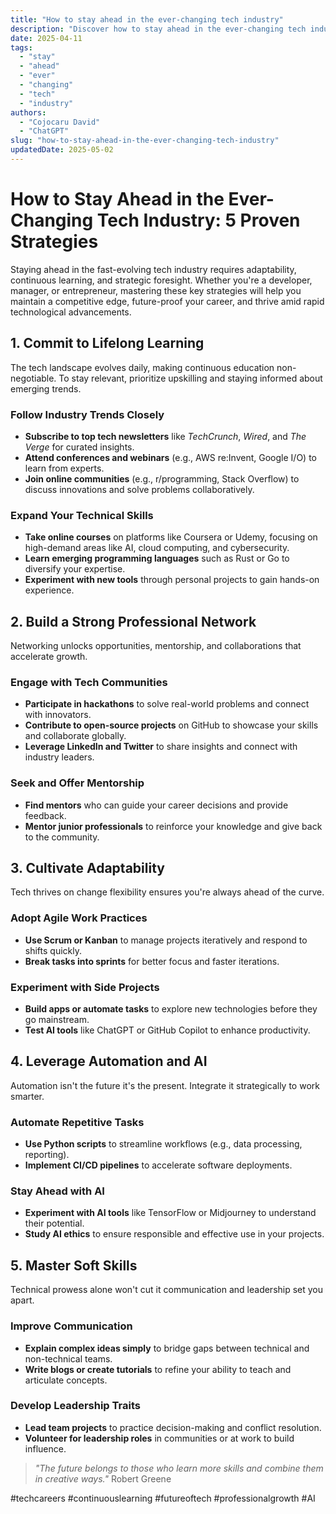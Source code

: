 ```yaml
---
title: "How to stay ahead in the ever-changing tech industry"
description: "Discover how to stay ahead in the ever-changing tech industry with this in-depth guide, providing actionable insights and practical tips to boost your knowledge and results."
date: 2025-04-11
tags:
  - "stay"
  - "ahead"
  - "ever"
  - "changing"
  - "tech"
  - "industry"
authors:
  - "Cojocaru David"
  - "ChatGPT"
slug: "how-to-stay-ahead-in-the-ever-changing-tech-industry"
updatedDate: 2025-05-02
---
```


# How to Stay Ahead in the Ever-Changing Tech Industry: 5 Proven Strategies  

Staying ahead in the fast-evolving tech industry requires adaptability, continuous learning, and strategic foresight. Whether you're a developer, manager, or entrepreneur, mastering these key strategies will help you maintain a competitive edge, future-proof your career, and thrive amid rapid technological advancements.  

## 1. Commit to Lifelong Learning  

The tech landscape evolves daily, making continuous education non-negotiable. To stay relevant, prioritize upskilling and staying informed about emerging trends.  

### Follow Industry Trends Closely  
- **Subscribe to top tech newsletters** like *TechCrunch*, *Wired*, and *The Verge* for curated insights.  
- **Attend conferences and webinars** (e.g., AWS re:Invent, Google I/O) to learn from experts.  
- **Join online communities** (e.g., r/programming, Stack Overflow) to discuss innovations and solve problems collaboratively.  

### Expand Your Technical Skills  
- **Take online courses** on platforms like Coursera or Udemy, focusing on high-demand areas like AI, cloud computing, and cybersecurity.  
- **Learn emerging programming languages** such as Rust or Go to diversify your expertise.  
- **Experiment with new tools** through personal projects to gain hands-on experience.  

## 2. Build a Strong Professional Network  

Networking unlocks opportunities, mentorship, and collaborations that accelerate growth.  

### Engage with Tech Communities  
- **Participate in hackathons** to solve real-world problems and connect with innovators.  
- **Contribute to open-source projects** on GitHub to showcase your skills and collaborate globally.  
- **Leverage LinkedIn and Twitter** to share insights and connect with industry leaders.  

### Seek and Offer Mentorship  
- **Find mentors** who can guide your career decisions and provide feedback.  
- **Mentor junior professionals** to reinforce your knowledge and give back to the community.  

## 3. Cultivate Adaptability  

Tech thrives on change flexibility ensures you're always ahead of the curve.  

### Adopt Agile Work Practices  
- **Use Scrum or Kanban** to manage projects iteratively and respond to shifts quickly.  
- **Break tasks into sprints** for better focus and faster iterations.  

### Experiment with Side Projects  
- **Build apps or automate tasks** to explore new technologies before they go mainstream.  
- **Test AI tools** like ChatGPT or GitHub Copilot to enhance productivity.  

## 4. Leverage Automation and AI  

Automation isn't the future it's the present. Integrate it strategically to work smarter.  

### Automate Repetitive Tasks  
- **Use Python scripts** to streamline workflows (e.g., data processing, reporting).  
- **Implement CI/CD pipelines** to accelerate software deployments.  

### Stay Ahead with AI  
- **Experiment with AI tools** like TensorFlow or Midjourney to understand their potential.  
- **Study AI ethics** to ensure responsible and effective use in your projects.  

## 5. Master Soft Skills  

Technical prowess alone won't cut it communication and leadership set you apart.  

### Improve Communication  
- **Explain complex ideas simply** to bridge gaps between technical and non-technical teams.  
- **Write blogs or create tutorials** to refine your ability to teach and articulate concepts.  

### Develop Leadership Traits  
- **Lead team projects** to practice decision-making and conflict resolution.  
- **Volunteer for leadership roles** in communities or at work to build influence.  

> _"The future belongs to those who learn more skills and combine them in creative ways."_   Robert Greene  

#techcareers #continuouslearning #futureoftech #professionalgrowth #AI